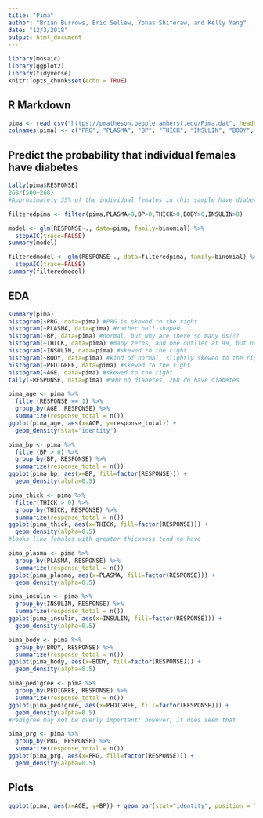 ```yaml
---
title: "Pima"
author: "Brian Burrows, Eric Sellew, Yonas Shiferaw, and Kelly Yang"
date: "12/3/2018"
output: html_document
---
```


```r
library(mosaic)
library(ggplot2)
library(tidyverse)
knitr::opts_chunk$set(echo = TRUE)
```

## R Markdown


```r
pima <- read.csv("https://pmatheson.people.amherst.edu/Pima.dat", header=FALSE)
colnames(pima) <- c("PRG", "PLASMA", "BP", "THICK", "INSULIN", "BODY", "PEDIGREE", "AGE", "RESPONSE")
```

## Predict the probability that individual females have diabetes

```r
tally(pima$RESPONSE)
268/(500+268)
#Approximately 35% of the individual females in this sample have diabetes 
```

```r
filteredpima <- filter(pima,PLASMA>0,BP>0,THICK>0,BODY>0,INSULIN>0)
```

```r
model <- glm(RESPONSE~., data=pima, family=binomial) %>%
  stepAIC(trace=FALSE)
summary(model)

filteredmodel <- glm(RESPONSE~., data=filteredpima, family=binomial) %>%
  stepAIC(trace=FALSE)
summary(filteredmodel)
```

## EDA

```r
summary(pima)
histogram(~PRG, data=pima) #PRG is skewed to the right
histogram(~PLASMA, data=pima) #rather bell-shaped
histogram(~BP, data=pima) #normal, but why are there so many 0s???
histogram(~THICK, data=pima) #many zeros, and one outlier at 99, but normal otherwise
histogram(~INSULIN, data=pima) #skewed to the right
histogram(~BODY, data=pima) #kind of normal, slightly skewed to the right, many zeros
histogram(~PEDIGREE, data=pima) #skewed to the right
histogram(~AGE, data=pima) #skewed to the right
tally(~RESPONSE, data=pima) #500 no diabetes, 268 do have diabetes
```

```r
pima_age <- pima %>%
  filter(RESPONSE == 1) %>%
  group_by(AGE, RESPONSE) %>%
  summarize(response_total = n())
ggplot(pima_age, aes(x=AGE, y=response_total)) +
  geom_density(stat="identity")
```

```r
pima_bp <- pima %>%
  filter(BP > 0) %>%
  group_by(BP, RESPONSE) %>%
  summarize(response_total = n())
ggplot(pima_bp, aes(x=BP, fill=factor(RESPONSE))) +
  geom_density(alpha=0.5)
```


```r
pima_thick <- pima %>%
  filter(THICK > 0) %>%
  group_by(THICK, RESPONSE) %>%
  summarize(response_total = n())
ggplot(pima_thick, aes(x=THICK, fill=factor(RESPONSE))) +
  geom_density(alpha=0.5)
#looks like females with greater thickness tend to have 
```

```r
pima_plasma <- pima %>%
  group_by(PLASMA, RESPONSE) %>%
  summarize(response_total = n())
ggplot(pima_plasma, aes(x=PLASMA, fill=factor(RESPONSE))) +
  geom_density(alpha=0.5)
```

```r
pima_insulin <- pima %>%
  group_by(INSULIN, RESPONSE) %>%
  summarize(response_total = n())
ggplot(pima_insulin, aes(x=INSULIN, fill=factor(RESPONSE))) +
  geom_density(alpha=0.5)
```


```r
pima_body <- pima %>%
  group_by(BODY, RESPONSE) %>%
  summarize(response_total = n())
ggplot(pima_body, aes(x=BODY, fill=factor(RESPONSE))) +
  geom_density(alpha=0.5)
```

```r
pima_pedigree <- pima %>%
  group_by(PEDIGREE, RESPONSE) %>%
  summarize(response_total = n())
ggplot(pima_pedigree, aes(x=PEDIGREE, fill=factor(RESPONSE))) +
  geom_density(alpha=0.5)
#Pedigree may not be overly important; however, it does seem that 
```

```r
pima_prg <- pima %>%
  group_by(PRG, RESPONSE) %>%
  summarize(response_total = n())
ggplot(pima_prg, aes(x=PRG, fill=factor(RESPONSE))) +
  geom_density(alpha=0.5)
```


## Plots

```r
ggplot(pima, aes(x=AGE, y=BP)) + geom_bar(stat="identity", position = "dodge")
```


